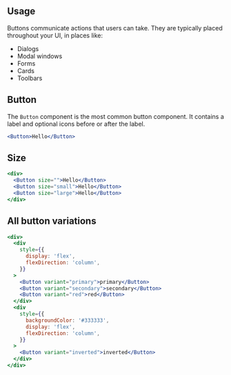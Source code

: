 
## Usage

Buttons communicate actions that users can take. They are typically placed throughout your UI, in places like:

- Dialogs
- Modal windows
- Forms
- Cards
- Toolbars

## Button

The `Button` component is the most common button component.
It contains a label and optional icons before or after the label.

```jsx
<Button>Hello</Button>
```

## Size

```jsx
<div>
  <Button size="">Hello</Button>
  <Button size="small">Hello</Button>
  <Button size="large">Hello</Button>
</div>
```

## All button variations

```jsx
<div>
  <div
    style={{
      display: 'flex',
      flexDirection: 'column',
    }}
  >
    <Button variant="primary">primary</Button>
    <Button variant="secondary">secondary</Button>
    <Button variant="red">red</Button>
  </div>
  <div
    style={{
      backgroundColor: '#333333',
      display: 'flex',
      flexDirection: 'column',
    }}
  >
    <Button variant="inverted">inverted</Button>
  </div>
</div>
```
